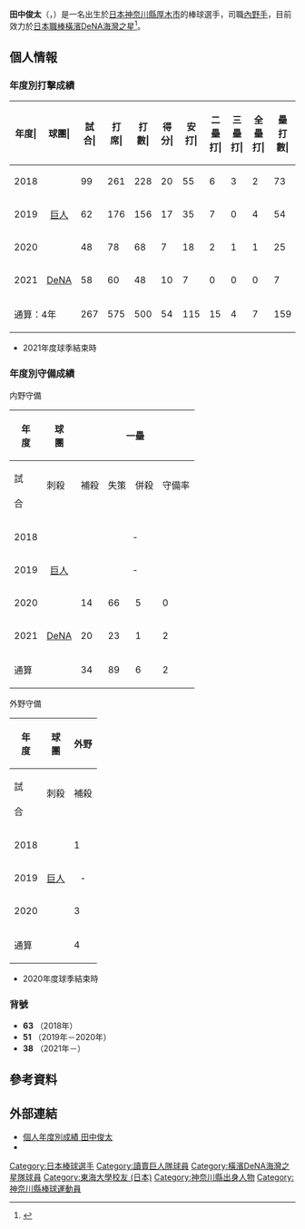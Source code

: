 {{Infobox NPB player|
|name=田中俊太|
|image=Giants_tanaka63.jpg|
|width=300|
|position=內野手|
|team=横滨DeNA海湾之星|
|number=38|
|bats=左|
|throws=右|
|birthdate={{birth_date_and_age|1993|8|18|mf=y}}|
|birthplace={{JPN}}[[神奈川縣|神奈川縣]][[厚木市|厚木市]]|
|debutdate=3月30日
|debutyear=2018年
|debutteam=讀賣巨人
|statyear=2021年球季
|stat1label=打擊率
|stat1value=0.230
|stat2label=全壘打
|stat2value=7
|stat3label=打點
|stat3value=40
|stat4label=盜壘
|stat4value=10
|teams=<nowiki></nowiki>
* 東海大學附屬相模高等學校
* [[東海大學_(日本)|東海大學]]
* [[日立製作所|日立製作所]]
* [[讀賣巨人|讀賣巨人]]（2018年－2020年）
* [[橫濱DeNA海灣之星|橫濱DeNA海灣之星]]（2021年－）
}}

'''田中俊太'''（{{jpn|j=田中 俊太|hg=たなか しゅんた|rm=Tanaka Shunta}}，{{bd|1993年|8月18日|catIdx=Tanaka, Shunta}}）是一名出生於[[日本|日本]][[神奈川縣|神奈川縣]][[厚木市|厚木市]]的棒球選手，司職[[內野手|內野手]]，目前效力於[[日本職棒|日本職棒]][[橫濱DeNA海灣之星|橫濱DeNA海灣之星]]<ref>{{cite web|url=https://www.baystars.co.jp/news/2020/12/1218_05.php|title=2021年シーズン 選手契約について|publisher=横浜DeNAベイスターズ|date=2020-12-18|access-date=2020-12-22|archive-date=2020-12-18|archive-url=https://web.archive.org/web/20201218080959/https://www.baystars.co.jp/news/2020/12/1218_05.php|dead-url=no}}</ref>。

== 個人情報 ==
=== 年度別打擊成績 ===
{| class="wikitable" style="text-align:right; font-size:small"
|-bgcolor="#efefef"
!年度|!!球團|!!試合|!!打席|!!打數|!!得分|!!安打|!!二<br>壘<br>打|!!三<br>壘<br>打|!!全<br>壘<br>打|!!壘<br>打<br>數|!!打點|!!盜壘|!!盜<br>壘<br>刺|!!觸擊|!!犧<br>牲<br>打|!!保送|!!敬遠|!!觸身|!!三振|!!雙殺|!!打<br>擊<br>率|!!上<br>壘<br>率|!!長<br>打<br>率|!!OPS
|-
|style="text-align: center;"|2018
|rowspan="3" style="text-align: center; white-space:nowrap;"|[[讀賣巨人|巨人]]
|99||261||228||20||55||6||3||2||73||12||6||0||10||0||23||0||0||41||7||.241||.311||.320||.631
|-
|style="text-align: center;"|2019
|62||176||156||17||35||7||0||4||54||14||2||0||4||2||14||0||0||36||2||.224||.285||.346||.631
|-
|style="text-align: center;"|2020
|48||78||68||7||18||2||1||1||25||6||2||0||0||1||8||1||1||15||0||.265||.346||.368||.714
|-
|style="text-align:center;"|2021
|rowspan="1" style="text-align:center; white-space:nowrap;"|[[橫濱DeNA海灣之星|DeNA]]
|58||60||48||10||7||0||0||0||7||8||0||1||3||2||7||0||0||16||0||.146||.246||.146||.391
|-
!colspan="2"|通算：4年
|267||575||500||54||115||15||4||7||159||40||10||1||17||5||52||1||1||108||9||.230||.301||.318||.619
|}
* 2021年度球季結束時

=== 年度別守備成績 ===
; 内野守備
{| class="wikitable" style="text-align: right; font-size: small; border-collapse:collapse; padding: 1px;"
!rowspan="2"|年<br />度!!rowspan="2"|球<br />團!!colspan="6"|一壘!!colspan="6"|二壘!!colspan="6"|三壘!!colspan="6"|游擊
|-style="line-height:1.25em; text-align:center;"
!試<br /><br />合!!刺殺<br /><br />!!補殺<br /><br />!!失策<br /><br />!!併殺<br /><br />!!守備率<br /><br />!!試<br /><br />合!!刺<br /><br />殺!!補<br /><br />殺!!失<br /><br />策!!併<br /><br />殺!!守<br />備<br />率!!試<br /><br />合!!刺<br /><br />殺!!補<br /><br />殺!!失<br /><br />策!!併<br /><br />殺!!守<br />備<br />率!!試<br /><br />合!!刺<br /><br />殺!!補<br /><br />殺!!失<br /><br />策!!併<br /><br />殺!!守<br />備<br />率
|-
|style="text-align:center;"|2018
|rowspan="3" style="text-align: center; white-space:nowrap;"|[[讀賣巨人|巨人]]
|colspan="6" style="text-align:center;"|-||58||128||151||4||33||.986||8||3||13||0||1||1.000||colspan="6" style="text-align:center;"|-
|-
|style="text-align:center;"|2019
|colspan="6" style="text-align:center;"|-||39||74||68||3||18||.979||22||7||41||2||2||.960||1||0||0||0||0||.---
|-
|style="text-align:center;"|2020
|14||66||5||0||8||1.000||16||16||24||0||5||1.000||7||3||4||2||0||.778||1||1||1||0||0||1.000
|-
|style="text-align:center;"|2021
|rowspan="1" style="text-align:center; white-space:nowrap;"|[[橫濱DeNA海灣之星|DeNA]]
|20||23||1||2||2||.923||16||28||28||1||5||.982||12||3||5||0||0||1.000||5||3||8||0||3||1.000
|-
!colspan="2"|通算
|34||89||6||2||10||.979||129||246||271||8||61||.985||49||16||63||4||3||.951||7||4||9||0||3||1.000
|}

;外野守備
{| class="wikitable" style="text-align: right; font-size: small; border-collapse:collapse; padding: 1px;"
!rowspan="2"|年<br />度!!rowspan="2"|球<br />團!!colspan="6"|外野
|-style="line-height:1.25em; text-align:center;"
!試<br /><br />合!!刺殺<br /><br />!!補殺<br /><br />!!失策<br /><br />!!併殺<br /><br />!!守備率<br /><br />
|-
|style="text-align:center;"|2018
|rowspan="3" style="text-align: center; white-space:nowrap;"|[[讀賣巨人|巨人]]
|1||0||0||0||0||.---
|-
|style="text-align:center;"|2019
|colspan="6" style="text-align:center;"|-
|-
|style="text-align:center;"|2020
|3||1||0||0||0||1.000
|-
!colspan="2"|通算
|4||1||0||0||0||1.000
|}
* 2020年度球季結束時

=== 背號 ===
* '''63''' （2018年）
* '''51''' （2019年－2020年）
* '''38''' （2021年－）

== 參考資料 ==
{{reflist}}

== 外部連結 ==
* [https://npb.jp/bis/players/81085136.html 個人年度別成績 田中俊太] {{Wayback|url=https://npb.jp/bis/players/81085136.html |date=20210407000033 }} {{ja icon}}
* {{Baseballstats|brm=tanaka002shu}}

{{橫濱DeNA灣星球團球員名單}}
{{DEFAULTSORT:Tanaka, Shunta}}
[[Category:日本棒球選手|Category:日本棒球選手]]
[[Category:讀賣巨人隊球員|Category:讀賣巨人隊球員]]
[[Category:橫濱DeNA海灣之星隊球員|Category:橫濱DeNA海灣之星隊球員]]
[[Category:東海大學校友_(日本)|Category:東海大學校友 (日本)]]
[[Category:神奈川縣出身人物|Category:神奈川縣出身人物]]
[[Category:神奈川縣棒球運動員|Category:神奈川縣棒球運動員]]